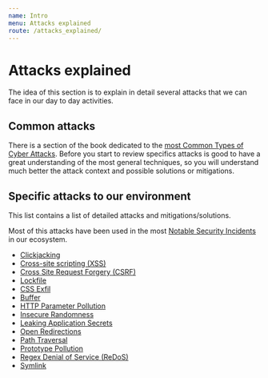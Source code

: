 ```yaml
---
name: Intro
menu: Attacks explained
route: /attacks_explained/
---
```


# Attacks explained

The idea of this section is to explain in detail several attacks that we can face in our day to day activities.

## Common attacks

There is a section of the book dedicated to the [most Common Types of Cyber Attacks](/about_cybersecurity/common_attacks). Before you start to review specifics attacks is good to have a great understanding of the most general techniques, so you will understand much better the attack context and possible solutions or mitigations.


## Specific attacks to our environment

This list contains a list of detailed attacks and mitigations/solutions.

Most of this attacks have been used in the most [Notable Security Incidents](/notable_security_incidents) in our ecosystem.

- [Clickjacking](/attacks_explained/clickjacking)
- [Cross-site scripting (XSS)](/attacks_explained/cross-site_scripting_xss)
- [Cross Site Request Forgery (CSRF)](/attacks_explained/cross_site_request_forgery_csrf)
- [Lockfile](/attacks_explained/lockfile)
- [CSS Exfil](/attacks_explained/css_exfil)
- [Buffer](/attacks_explained/buffer)
- [HTTP Parameter Pollution](/attacks_explained/http_parameter_pollution)
- [Insecure Randomness](/attacks_explained/insecure_randomness)
- [Leaking Application Secrets](/attacks_explained/leaking_application_secrets)
- [Open Redirections](/attacks_explained/open_redirection)
- [Path Traversal](/attacks_explained/path_traversal)
- [Prototype Pollution](/attacks_explained/prototype_pollution)
- [Regex Denial of Service (ReDoS)](/attacks_explained/redos)
- [Symlink](/attacks_explained/symlink)
